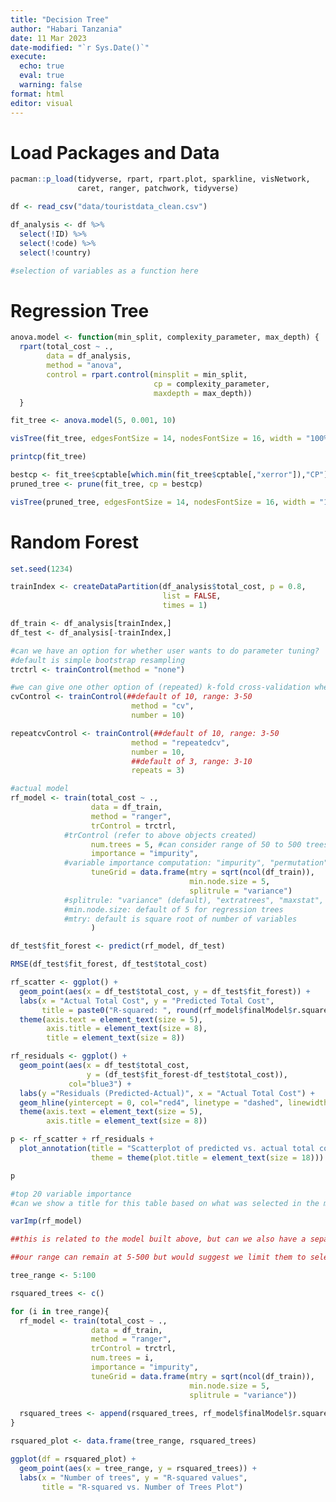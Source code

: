 ```yaml
---
title: "Decision Tree"
author: "Habari Tanzania"
date: 11 Mar 2023
date-modified: "`r Sys.Date()`"
execute: 
  echo: true
  eval: true
  warning: false
format: html
editor: visual
---
```


# Load Packages and Data

```r
pacman::p_load(tidyverse, rpart, rpart.plot, sparkline, visNetwork, 
               caret, ranger, patchwork, tidyverse)
```

```r
df <- read_csv("data/touristdata_clean.csv")

df_analysis <- df %>% 
  select(!ID) %>% 
  select(!code) %>% 
  select(!country)

#selection of variables as a function here
```

# Regression Tree

```r
anova.model <- function(min_split, complexity_parameter, max_depth) {
  rpart(total_cost ~ ., 
        data = df_analysis, 
        method = "anova", 
        control = rpart.control(minsplit = min_split, 
                                cp = complexity_parameter, 
                                maxdepth = max_depth))
  }

fit_tree <- anova.model(5, 0.001, 10)
```

```r
visTree(fit_tree, edgesFontSize = 14, nodesFontSize = 16, width = "100%")

```

```r
printcp(fit_tree)
```

```r
bestcp <- fit_tree$cptable[which.min(fit_tree$cptable[,"xerror"]),"CP"]
pruned_tree <- prune(fit_tree, cp = bestcp)

visTree(pruned_tree, edgesFontSize = 14, nodesFontSize = 16, width = "100%")
```

# Random Forest

```r
set.seed(1234)

trainIndex <- createDataPartition(df_analysis$total_cost, p = 0.8, 
                                  list = FALSE, 
                                  times = 1)

df_train <- df_analysis[trainIndex,]
df_test <- df_analysis[-trainIndex,]
```

```r
#can we have an option for whether user wants to do parameter tuning?
#default is simple bootstrap resampling
trctrl <- trainControl(method = "none")

#we can give one other option of (repeated) k-fold cross-validation where they can decide on the k and number of repeats
cvControl <- trainControl(##default of 10, range: 3-50
                           method = "cv",
                           number = 10)

repeatcvControl <- trainControl(##default of 10, range: 3-50
                           method = "repeatedcv",
                           number = 10,
                           ##default of 3, range: 3-10
                           repeats = 3)

#actual model
rf_model <- train(total_cost ~ ., 
                  data = df_train,
                  method = "ranger", 
                  trControl = trctrl, 
            #trControl (refer to above objects created)
                  num.trees = 5, #can consider range of 50 to 500 trees
                  importance = "impurity", 
            #variable importance computation: "impurity", "permutation"
                  tuneGrid = data.frame(mtry = sqrt(ncol(df_train)),
                                        min.node.size = 5,
                                        splitrule = "variance") 
            #splitrule: "variance" (default), "extratrees", "maxstat", "beta"
            #min.node.size: default of 5 for regression trees
            #mtry: default is square root of number of variables
                  ) 
```


```r
df_test$fit_forest <- predict(rf_model, df_test)
```

```r
RMSE(df_test$fit_forest, df_test$total_cost)
```

```r

rf_scatter <- ggplot() + 
  geom_point(aes(x = df_test$total_cost, y = df_test$fit_forest)) +
  labs(x = "Actual Total Cost", y = "Predicted Total Cost",
       title = paste0("R-squared: ", round(rf_model$finalModel$r.squared, digits=2))) + 
  theme(axis.text = element_text(size = 5),
        axis.title = element_text(size = 8),
        title = element_text(size = 8))

rf_residuals <- ggplot() + 
  geom_point(aes(x = df_test$total_cost, 
                 y = (df_test$fit_forest-df_test$total_cost)),
             col="blue3") +
  labs(y ="Residuals (Predicted-Actual)", x = "Actual Total Cost") + 
  geom_hline(yintercept = 0, col="red4", linetype = "dashed", linewidth = 0.5) + 
  theme(axis.text = element_text(size = 5),
        axis.title = element_text(size = 8))

p <- rf_scatter + rf_residuals + 
  plot_annotation(title = "Scatterplot of predicted vs. actual total cost", 
                  theme = theme(plot.title = element_text(size = 18)))

p
```

```r
#top 20 variable importance
#can we show a title for this table based on what was selected in the model i.e. impurity vs permutation

varImp(rf_model)
```

```r
##this is related to the model built above, but can we also have a separate tab where model takes in the other parameters set above, but here we allow for a range of the number of trees. This will allow us to plot the R-squared value vs the number of trees. 

##our range can remain at 5-500 but would suggest we limit them to select no more than 100 numbers at one go e.g. 5-105 otherwise it will take very long to run depending on which trControl we choose to use

tree_range <- 5:100

rsquared_trees <- c()

for (i in tree_range){
  rf_model <- train(total_cost ~ ., 
                  data = df_train,
                  method = "ranger", 
                  trControl = trctrl, 
                  num.trees = i,
                  importance = "impurity", 
                  tuneGrid = data.frame(mtry = sqrt(ncol(df_train)),
                                        min.node.size = 5,
                                        splitrule = "variance"))
  
  rsquared_trees <- append(rsquared_trees, rf_model$finalModel$r.squared)
}

rsquared_plot <- data.frame(tree_range, rsquared_trees)

ggplot(df = rsquared_plot) + 
  geom_point(aes(x = tree_range, y = rsquared_trees)) + 
  labs(x = "Number of trees", y = "R-squared values", 
       title = "R-squared vs. Number of Trees Plot")
```
